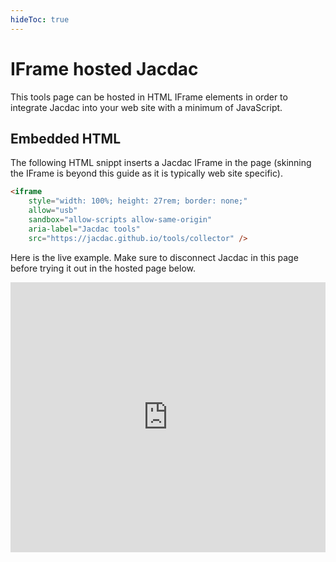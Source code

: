 ```yaml
---
hideToc: true
---
```


# IFrame hosted Jacdac

This tools page can be hosted in HTML IFrame elements in order 
to integrate Jacdac into your web site with a minimum of JavaScript.

## Embedded HTML

The following HTML snippt inserts a Jacdac IFrame in the page 
(skinning the IFrame is beyond this guide as it is typically web site specific).

```HTML
<iframe
    style="width: 100%; height: 27rem; border: none;"
    allow="usb"
    sandbox="allow-scripts allow-same-origin"
    aria-label="Jacdac tools"
    src="https://jacdac.github.io/tools/collector" />
```

Here is the live example. Make sure to disconnect Jacdac in this page before trying it out in the hosted page below.

<iframe
    style="width: 100%; height: 27rem; border: none;"
    allow="usb"
    sandbox="allow-scripts allow-same-origin"
    aria-label="Jacdac tools"
    src="https://jacdac.github.io/tools/collector" />

## Message protocol
